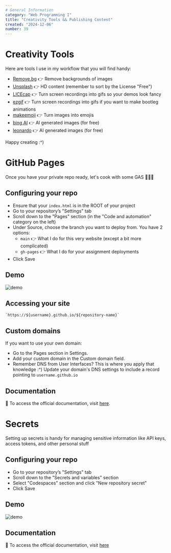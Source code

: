 ```yaml
---
# General Information
category: "Web Programming I"
title: "Creativity Tools && Publishing Content"
created: "2024-12-06"
number: 39
---
```


# Creativity Tools

Here are tools I use in my workflow that you will find handy:

- [Remove.bg](https://www.remove.bg/upload) 👉 Remove backgrounds of images
- [Unsplash](https://unsplash.com/) 👉 HD content (remember to sort by the License "Free")
- [LICEcap](https://www.cockos.com/licecap/) 👉 Turn screen recordings into gifs so your demos look fancy
- [ezgif](https://ezgif.com/maker) 👉 Turn screen recordings into gifs if you want to make bootleg animations
- [makeemoji](https://makeemoji.com/) 👉 Turn images into emojis
- [bing AI](https://www.bing.com/images/create) 👉 AI generated images (for free)
- [leonardo](https://app.leonardo.ai/auth/login?callbackUrl=%2Fai-generations) 👉 AI generated images (for free)

Happy creating :^)

# GitHub Pages

Once you have your private repo ready, let's cook with some GAS 🧑‍🍳🔥

## Configuring your repo

- Ensure that your `index.html` is in the ROOT of your project
- Go to your repository’s "Settings" tab
- Scroll down to the "Pages" section (in the "Code and automation" category on the left)
- Under Source, choose the branch you want to deploy from. You have 2 options:
  - `main` 👉 What I do for this very website (except a bit more complicated)
  - `gh-pages` 👉 What I do for your assignment deployments
- Click Save

## Demo

![demo](./assets/demo.gif)

## Accessing your site

```JS
`https://${username}.github.io/${repository-name}`
```

## Custom domains

If you want to use your own domain:

- Go to the Pages section in Settings.
- Add your custom domain in the Custom domain field.
- Remember DNS from User Interfaces? This is where you apply that knowledge :^) Update your domain's DNS settings to include a record pointing to `username.github.io`

## Documentation

📖 To access the official documentation, visit [here](https://docs.github.com/en/pages/getting-started-with-github-pages/creating-a-github-pages-site).

# Secrets

Setting up secrets is handy for managing sensitive information like API keys, access tokens, and other personal stuff

## Configuring your repo

- Go to your repository’s "Settings" tab
- Scroll down to the "Secrets and variables" section
- Select "Codespaces" section and click "New repository secret"
- Click Save

## Demo

![demo](./assets/secrets.gif)

## Documentation

📖 To access the official documentation, visit [here](https://docs.github.com/en/codespaces/managing-your-codespaces/managing-your-account-specific-secrets-for-github-codespaces)
